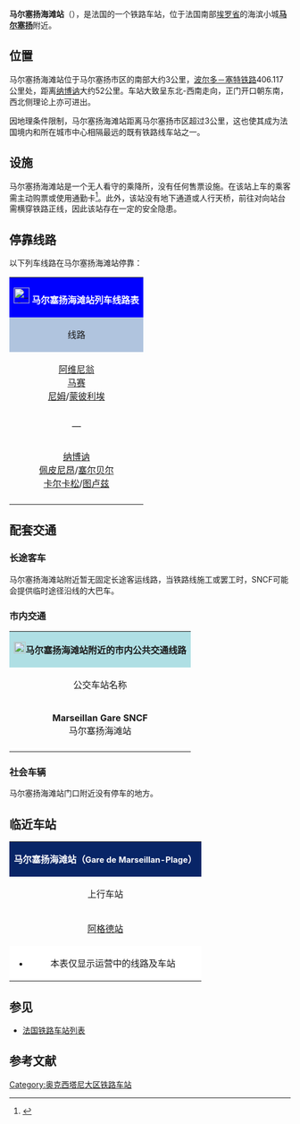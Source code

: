 {{Infobox station
| name          =[[File:Sncf-logo.svg|32x32px]]马尔塞扬海滩站<br>{{lang|fr|Gare de Marseillan-Plage}} 
| type          = [[法国铁路|法国铁路]]
| image = File:Marseillan-Plage gare.JPG
|image_caption = 马尔塞扬海滩站
| address       = {{FRA}}[[埃罗省|埃罗省]][[马尔塞扬_(埃罗省)|马尔塞扬]]
| latd          = 43
| latm          = 19
| lats          = 05
| latNS         = N
| longd         = 3
| longm         = 32
| longs         = 08
| longEW        = E
| operator = [[File:_Sncf-logo.svg|32x32px]]
| coordinates_display = yes
| iso_region    = FR
| line          = 
* [[波尔多－塞特铁路|波尔多－塞特铁路]]
| structure           = 地面
| levels              = 1层
| platform      = 2
| tracks        = 2
| elevation = 3米
| opened        = 1857年1月19日
| rebuilt = 
| status = 使用中
| closed        = 
| passengers= 5,527人次<ref>{{Cite web|url=https://ressources.data.sncf.com/explore/dataset/frequentation-gares/?sort=voyageurs_2014&q=marseillan|title=Fréquentation en gares|accessdate=2017-02-13|author=SNCF|date=|language=法语|publisher=SNCF Open Data}}</ref>
| pass_year= 2015年
| ADA                 = Yes
| station_type = 客运车站
| connections = 
* {{link-fr|塞特城市公共交通|Thau agglo transport}}
| route_map =
| map_locator   = 
| note =
| services = [[法国大区列车|TER]]
}}

'''马尔塞扬海滩站'''（{{lang-fr|Gare de Marseillan-Plage}}），是法国的一个铁路车站，位于法国南部[[埃罗省|埃罗省]]的海滨小城'''[[马尔塞扬_(埃罗省)|马尔塞扬]]'''附近。

==位置==

马尔塞扬海滩站位于马尔塞扬市区的南部大约3公里，[[波尔多－塞特铁路|波尔多－塞特铁路]]406.117公里处，距离[[纳博讷站|纳博讷]]大约52公里。车站大致呈东北-西南走向，正门开口朝东南，西北侧理论上亦可进出。

因地理条件限制，马尔塞扬海滩站距离马尔塞扬市区超过3公里，这也使其成为法国境内和所在城市中心相隔最远的既有铁路线车站之一。

==设施==

马尔塞扬海滩站是一个无人看守的乘降所，没有任何售票设施。在该站上车的乘客需主动购票或使用通勤卡<ref>{{Cite web|url=https://www.ter.sncf.com/languedoc-roussillon/gares/87781294/Marseillan-Plage/pratique|title=HALTE FERROVIAIRE MARSEILLAN-PLAGE|accessdate=2017-02-13|author=SNCF|date=|language=法语|publisher=TER Languedoc-Roussillon|archive-date=2016-09-28|archive-url=https://web.archive.org/web/20160928233535/http://www.ter.sncf.com/languedoc-roussillon/gares/87781294/Marseillan-Plage/pratique|dead-url=no}}</ref>。此外，该站没有地下通道或人行天桥，前往对向站台需横穿铁路正线，因此该站存在一定的安全隐患。

== 停靠线路 ==

{{动态列表|最后更新时间：2017年2月13日。本章节内容仅供参考，不排除因施工或罢工而引发的临时性变更。欢迎修正和补充}}

以下列车线路在马尔塞扬海滩站停靠：

{| class="wikitable mw-collapsible" 
|colspan="5" style="background:#0000FF" align="center" |[[File:_Sncf-logo.svg|28x28px]] <font color=#FFFFFF>'''马尔塞扬海滩站列车线路表'''</font>
|-
!style="background:#B0C4DE"| 线路
!style="background:#B0C4DE"|车种
!style="background:#B0C4DE"|上一站
!style="background:#B0C4DE"|下一站
!style="background:#B0C4DE"|大致运行频率{{noteTag|name=noteA}}
|-
|align="center"|<div style="display:inline-block; text-align:center; vertical-align:middle;">[[阿维尼翁中央站|阿维尼翁]]<br>[[马赛圣夏勒站|马赛]]<br>[[尼姆站|尼姆]]/[[蒙彼利埃圣罗克站|蒙彼利埃]]</div> — <div style="display:inline-block; text-align:center; vertical-align:middle;">[[纳博讷站|纳博讷]]<br>[[佩皮尼昂站|佩皮尼昂]]/[[塞尔贝尔站|塞尔贝尔]]<br>[[卡尔卡松站|卡尔卡松]]/[[图卢兹马塔比奥站|图卢兹]]</div>
| rowspan="1" align="center"|'''[[法国大区列车|TER]]'''
|[[塞特站|塞特]]
|[[阿格德站|阿格德]]
|每天6趟左右
|-
|colspan="5" style="background:#FFFFFF"|{{noteFoot|1=
{{noteTag|name=noteA|1=在本栏中，往返1次为"1趟"；周末及节假日列车数量可能会减少或停运}}
}}
|}

==配套交通==
===长途客车===

马尔塞扬海滩站附近暂无固定长途客运线路，当铁路线施工或罢工时，SNCF可能会提供临时途径沿线的大巴车。

===市内交通===

{| class="wikitable mw-collapsible" 
|colspan="3" align="center" style="background:#AFDFE4"|[[File:Bus-logo.svg|21x21px]]'''马尔塞扬海滩站附近的市内公共交通线路'''
|-
!align="center" |公交车站名称
!align="center" |位置
!align="center" |停靠线路{{noteTag|name=noteA}}<ref>{{Cite web|url=http://mobilite.thau-agglo.fr/Pratique/Plans-du-reseau/Plan-du-reseau-Sete-intra-muros|title=Plan du réseau Sète intra-muros|accessdate=2017-02-13|author=Thau Agglo Transport|date=|language=法语|publisher=Thau Agglo Transport|archive-date=2017-09-24|archive-url=https://web.archive.org/web/20170924060859/http://mobilite.thau-agglo.fr/Pratique/Plans-du-reseau/Plan-du-reseau-Sete-intra-muros|dead-url=no}}</ref><ref>{{Cite web|url=http://mobilite.thau-agglo.fr/Pratique/Plans-du-reseau/Plan-du-reseau-exterieur-a-Sete|title=Plan du réseau extérieur à Sète|accessdate=2017-02-13|author=Thau Agglo Transport|date=|language=法语|publisher=Thau Agglo Transport|archive-date=2017-09-23|archive-url=https://web.archive.org/web/20170923195606/http://mobilite.thau-agglo.fr/Pratique/Plans-du-reseau/Plan-du-reseau-exterieur-a-Sete|dead-url=no}}</ref>
|-
|'''Marseillan Gare SNCF'''<br>马尔塞扬海滩站
|马尔塞扬海滩站门口
|15路、915路
|-
|colspan="3" style="background:#FFFFFF"|{{noteFoot|1=
{{noteTag|name=noteA|1=周日及节假日均停运}}
}}
|}

===社会车辆===

马尔塞扬海滩站门口附近没有停车的地方。

==临近车站==

{|class="wikitable mw-collapsible" style="margin: 0 auto; width:42em;"
|colspan="3"  style="background:#082567" align="center"|<font color=#FFFFFF>'''马尔塞扬海滩站（<span style="font-size:11pt;">Gare de Marseillan-Plage</span>）'''</font>
|-
!上行车站
!线路
!下行车站
|-
|align="center" |[[阿格德站|阿格德站]]
|align="center" |'''[[波尔多－塞特铁路|波尔多－塞特铁路]]'''{{noteTag|name=noteA}}
|align="center" |[[塞特站|塞特站]]
|-
|colspan="3" style="background:#FFFFFF"|{{noteFoot|1=
{{noteTag|name=noteA|1=注：波尔多－塞特铁路历史上由南方铁路公司修建，该铁路以波尔多为起点，因此波尔多前往塞特方向全程均为下行。而现有的法国铁路系统则均以巴黎作为原点。本表尊重原始铁路数据，但事实上，途径波尔多－塞特铁路一线的列车以[[纳博讷站|纳博讷站]]为转折点，前往塞特方向转为上行}}
}}
*本表仅显示运营中的线路及车站
|}

==参见==
* [[法国铁路车站列表|法国铁路车站列表]]

== 参考文献 ==
{{Reflist}}

[[Category:奥克西塔尼大区铁路车站|Category:奥克西塔尼大区铁路车站]]